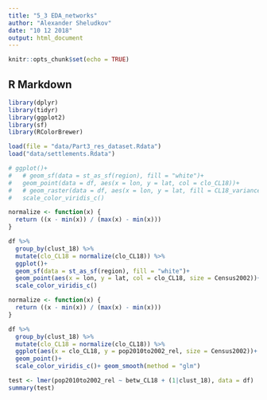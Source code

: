 ```yaml
---
title: "5_3 EDA_networks"
author: "Alexander Sheludkov"
date: "10 12 2018"
output: html_document
---
```


```r
knitr::opts_chunk$set(echo = TRUE)
```

## R Markdown


```r
library(dplyr)
library(tidyr)
library(ggplot2)
library(sf)
library(RColorBrewer)
```

```r
load(file = "data/Part3_res_dataset.Rdata")
load("data/settlements.Rdata")
```

```r
# ggplot()+
#   # geom_sf(data = st_as_sf(region), fill = "white")+
#   geom_point(data = df, aes(x = lon, y = lat, col = clo_CL18))+
#   # geom_raster(data = df, aes(x = lon, y = lat, fill = CL18_variance_2010))+
#   scale_color_viridis_c()

normalize <- function(x) {
  return ((x - min(x)) / (max(x) - min(x)))
}

df %>%
  group_by(clust_18) %>% 
  mutate(clo_CL18 = normalize(clo_CL18)) %>%
  ggplot()+
  geom_sf(data = st_as_sf(region), fill = "white")+
  geom_point(aes(x = lon, y = lat, col = clo_CL18, size = Census2002))+
  scale_color_viridis_c()
```

```r
normalize <- function(x) {
  return ((x - min(x)) / (max(x) - min(x)))
}

df %>%
  group_by(clust_18) %>% 
  mutate(clo_CL18 = normalize(clo_CL18)) %>%
  ggplot(aes(x = clo_CL18, y = pop2010to2002_rel, size = Census2002))+
  geom_point()+
  scale_color_viridis_c()+ geom_smooth(method = "glm")
```

```r

test <- lmer(pop2010to2002_rel ~ betw_CL18 + (1|clust_18), data = df)
summary(test)
```